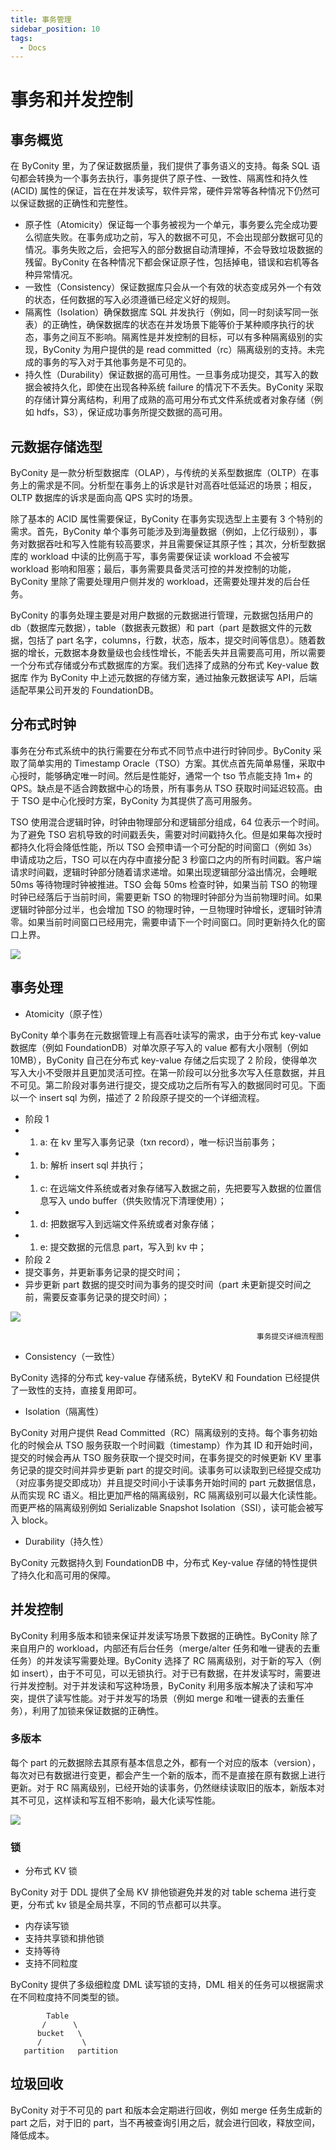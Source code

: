 ```yaml
---
title: 事务管理
sidebar_position: 10
tags:
  - Docs
---
```


# 事务和并发控制

## 事务概览

在 ByConity 里，为了保证数据质量，我们提供了事务语义的支持。每条 SQL 语句都会转换为一个事务去执行，事务提供了原子性、一致性、隔离性和持久性 (ACID) 属性的保证，旨在在并发读写，软件异常，硬件异常等各种情况下仍然可以保证数据的正确性和完整性。

- 原子性（Atomicity）保证每一个事务被视为一个单元，事务要么完全成功要么彻底失败。在事务成功之前，写入的数据不可见，不会出现部分数据可见的情况。事务失败之后，会把写入的部分数据自动清理掉，不会导致垃圾数据的残留。ByConity 在各种情况下都会保证原子性，包括掉电，错误和宕机等各种异常情况。
- 一致性（Consistency）保证数据库只会从一个有效的状态变成另外一个有效的状态，任何数据的写入必须遵循已经定义好的规则。
- 隔离性（Isolation）确保数据库 SQL 并发执行（例如，同一时刻读写同一张表）的正确性，确保数据库的状态在并发场景下能等价于某种顺序执行的状态，事务之间互不影响。隔离性是并发控制的目标，可以有多种隔离级别的实现，ByConity 为用户提供的是 read committed（rc）隔离级别的支持。未完成的事务的写入对于其他事务是不可见的。
- 持久性（Durability）保证数据的高可用性。一旦事务成功提交，其写入的数据会被持久化，即使在出现各种系统 failure 的情况下不丢失。ByConity 采取的存储计算分离结构，利用了成熟的高可用分布式文件系统或者对象存储（例如 hdfs，S3），保证成功事务所提交数据的高可用。

## 元数据存储选型

ByConity 是一款分析型数据库（OLAP），与传统的关系型数据库（OLTP）在事务上的需求是不同。分析型在事务上的诉求是针对高吞吐低延迟的场景；相反，OLTP 数据库的诉求是面向高 QPS 实时的场景。

除了基本的 ACID 属性需要保证，ByConity 在事务实现选型上主要有 3 个特别的需求。首先，ByConity 单个事务可能涉及到海量数据（例如，上亿行级别），事务对数据吞吐和写入性能有较高要求，并且需要保证其原子性；其次，分析型数据库的 workload 中读的比例高于写，事务需要保证读 workload 不会被写 workload 影响和阻塞；最后，事务需要具备灵活可控的并发控制的功能，ByConity 里除了需要处理用户侧并发的 workload，还需要处理并发的后台任务。

ByConity 的事务处理主要是对用户数据的元数据进行管理，元数据包括用户的 db（数据库元数据），table（数据表元数据）和 part（part 是数据文件的元数据，包括了 part 名字，columns，行数，状态，版本，提交时间等信息）。随着数据的增长，元数据本身数量级也会线性增长，不能丢失并且需要高可用，所以需要一个分布式存储或分布式数据库的方案。我们选择了成熟的分布式 Key-value 数据库 作为 ByConity 中上述元数据的存储方案，通过抽象元数据读写 API，后端适配苹果公司开发的 FoundationDB。

## 分布式时钟

事务在分布式系统中的执行需要在分布式不同节点中进行时钟同步。ByConity 采取了简单实用的 Timestamp Oracle（TSO）方案。其优点首先简单易懂，采取中心授时，能够确定唯一时间。然后是性能好，通常一个 tso 节点能支持 1m+ 的 QPS。缺点是不适合跨数据中心的场景，所有事务从 TSO 获取时间延迟较高。由于 TSO 是中心化授时方案，ByConity 为其提供了高可用服务。

TSO 使用混合逻辑时钟，时钟由物理部分和逻辑部分组成，64 位表示一个时间。为了避免 TSO 宕机导致的时间戳丢失，需要对时间戳持久化。但是如果每次授时都持久化将会降低性能，所以 TSO 会预申请一个可分配的时间窗口（例如 3s）申请成功之后，TSO 可以在内存中直接分配 3 秒窗口之内的所有时间戳。客户端请求时间戳，逻辑时钟部分随着请求递增。如果出现逻辑部分溢出情况，会睡眠 50ms 等待物理时钟被推进。TSO 会每 50ms 检查时钟，如果当前 TSO 的物理时钟已经落后于当前时间，需要更新 TSO 的物理时钟部分为当前物理时间。如果逻辑时钟部分过半，也会增加 TSO 的物理时钟，一旦物理时钟增长，逻辑时钟清零。如果当前时间窗口已经用完，需要申请下一个时间窗口。同时更新持久化的窗口上界。

![](./assets/transaction-management/boxcnIQ0kKkzfdE6l3QnZZ31iGb.png)

## 事务处理

- Atomicity（原子性）

ByConity 单个事务在元数据管理上有高吞吐读写的需求，由于分布式 key-value 数据库（例如 FoundationDB）对单次原子写入的 value 都有大小限制（例如 10MB），ByConity 自己在分布式 key-value 存储之后实现了 2 阶段，使得单次写入大小不受限并且更加灵活可控。在第一阶段可以分批多次写入任意数据，并且不可见。第二阶段对事务进行提交，提交成功之后所有写入的数据同时可见。下面以一个 insert sql 为例，描述了 2 阶段原子提交的一个详细流程。

- 阶段 1
- 1. a: 在 kv 里写入事务记录（txn record），唯一标识当前事务；
- 1. b: 解析 insert sql 并执行；
- 1. c: 在远端文件系统或者对象存储写入数据之前，先把要写入数据的位置信息写入 undo buffer（供失败情况下清理使用）；
- 1. d: 把数据写入到远端文件系统或者对象存储；
- 1. e: 提交数据的元信息 part，写入到 kv 中；
- 阶段 2
- 提交事务，并更新事务记录的提交时间；
- 异步更新 part 数据的提交时间为事务的提交时间（part 未更新提交时间之前，需要反查事务记录的提交时间）；

![](./assets/transaction-management/boxcnSsWWnS2sH5qiwBsILZyaNg.png)

```
                                                       事务提交详细流程图
```

- Consistency（一致性）

ByConity 选择的分布式 key-value 存储系统，ByteKV 和 Foundation 已经提供了一致性的支持，直接复用即可。

- Isolation（隔离性）

ByConity 对用户提供 Read Committed（RC）隔离级别的支持。每个事务初始化的时候会从 TSO 服务获取一个时间戳（timestamp）作为其 ID 和开始时间，提交的时候会再从 TSO 服务获取一个提交时间，在事务提交的时候更新 KV 里事务记录的提交时间并异步更新 part 的提交时间。读事务可以读取到已经提交成功（对应事务提交即成功）并且提交时间小于读事务开始时间的 part 元数据信息，从而实现 RC 语义。相比更加严格的隔离级别，RC 隔离级别可以最大化读性能。而更严格的隔离级别例如 Serializable Snapshot Isolation（SSI），读可能会被写入 block。

- Durability（持久性）

ByConity 元数据持久到 FoundationDB 中，分布式 Key-value 存储的特性提供了持久化和高可用的保障。

## 并发控制

ByConity 利用多版本和锁来保证并发读写场景下数据的正确性。ByConity 除了来自用户的 workload，内部还有后台任务（merge/alter 任务和唯一键表的去重任务）的并发读写需要处理。ByConity 选择了 RC 隔离级别，对于新的写入（例如 insert），由于不可见，可以无锁执行。对于已有数据，在并发读写时，需要进行并发控制。对于并发读和写这种场景，ByConity 利用多版本解决了读和写冲突，提供了读写性能。对于并发写的场景（例如 merge 和唯一键表的去重任务），利用了加锁来保证数据的正确性。

### 多版本

每个 part 的元数据除去其原有基本信息之外，都有一个对应的版本（version），每次对已有数据进行变更，都会产生一个新的版本，而不是直接在原有数据上进行更新。对于 RC 隔离级别，已经开始的读事务，仍然继续读取旧的版本，新版本对其不可见，这样读和写互相不影响，最大化读写性能。

![](./assets/transaction-management/boxcnJmeAgBLo86uZBHIHKbdRhc.png)

### 锁

- 分布式 KV 锁

ByConity 对于 DDL 提供了全局 KV 排他锁避免并发的对 table schema 进行变更，分布式 kv 锁是全局共享，不同的节点都可以共享。

- 内存读写锁
- 支持共享锁和排他锁
- 支持等待
- 支持不同粒度

ByConity 提供了多级细粒度 DML 读写锁的支持，DML 相关的任务可以根据需求在不同粒度持不同类型的锁。

```
        Table
       /      \
      bucket   \
      /         \
   partition   partition

```

## 垃圾回收

ByConity 对于不可见的 part 和版本会定期进行回收，例如 merge 任务生成新的 part 之后，对于旧的 part，当不再被查询引用之后，就会进行回收，释放空间，降低成本。
